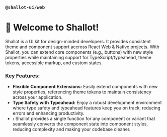 
<Meta title="Introduction" />

### `@shallot-ui/web`

# 🧅 Welcome to Shallot!

Shallot is a UI kit for design-minded developers. It provides consistent theme and component support accross React Web & Native projects. With Shallot, you can extend core components (e.g., buttons) with new style properties while maintaining support for TypeScript/typeahead, theme tokens, accessible markup, and custom states.

### Key Features:

- **Flexible Component Extensions:** Easily extend components with new style properties, referencing theme tokens to maintain consistency across your application.
- **Type Safety with Typeahead:** Enjoy a robust development environment where type safety and typeahead features keep you on track, reducing errors and enhancing productivity.
- **:** Shallot provides a single function for any component or variant that seamlessly converts the component state into component styles, reducing complexity and making your codebase cleaner.
